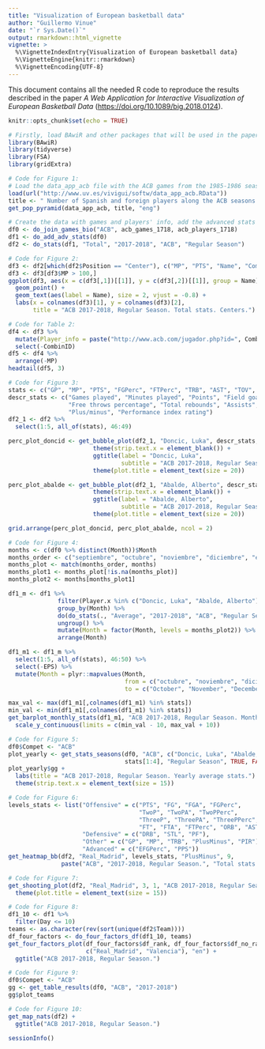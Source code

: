 ```yaml
---
title: "Visualization of European basketball data"
author: "Guillermo Vinue"
date: "`r Sys.Date()`" 
output: rmarkdown::html_vignette
vignette: >
  %\VignetteIndexEntry{Visualization of European basketball data}
  %\VignetteEngine{knitr::rmarkdown}
  %\VignetteEncoding{UTF-8}
---
```


This document contains all the needed R code to reproduce the results described in the paper *A Web Application for Interactive Visualization of European Basketball Data* ([https://doi.org/10.1089/big.2018.0124](https://doi.org/10.1089/big.2018.0124){target="_blank"}).

<!--, which presents the dashboard available at [https://www.uv.es/vivigui/AppEuroACB.html](https://www.uv.es/vivigui/AppEuroACB.html){target="_blank"}. This dashboard belongs to the platform available at [https://www.uv.es/vivigui/basketball_platform.html](https://www.uv.es/vivigui/basketball_platform.html){target="_blank"}. -->

```r
knitr::opts_chunk$set(echo = TRUE)
```

```r
# Firstly, load BAwiR and other packages that will be used in the paper:
library(BAwiR) 
library(tidyverse) 
library(FSA) 
library(gridExtra) 
```

```r
# Code for Figure 1:
# Load the data_app_acb file with the ACB games from the 1985-1986 season to the 2017-2018 season:
load(url("http://www.uv.es/vivigui/softw/data_app_acb.RData"))
title <- " Number of Spanish and foreign players along the ACB seasons \n Data from www.acb.com"
get_pop_pyramid(data_app_acb, title, "eng")
```

```r
# Create the data with games and players' info, add the advanced stats and compute the total numbers:
df0 <- do_join_games_bio("ACB", acb_games_1718, acb_players_1718)
df1 <- do_add_adv_stats(df0)
df2 <- do_stats(df1, "Total", "2017-2018", "ACB", "Regular Season")
```

```r
# Code for Figure 2:
df3 <- df2[which(df2$Position == "Center"), c("MP", "PTS", "Name", "CombinID")]
df3 <- df3[df3$MP > 100,]
ggplot(df3, aes(x = c(df3[,1])[[1]], y = c(df3[,2])[[1]], group = Name)) +
  geom_point() +
  geom_text(aes(label = Name), size = 2, vjust = -0.8) +
  labs(x = colnames(df3)[1], y = colnames(df3)[2], 
       title = "ACB 2017-2018, Regular Season. Total stats. Centers.")
```

```r
# Code for Table 2:
df4 <- df3 %>%
  mutate(Player_info = paste("http://www.acb.com/jugador.php?id=", CombinID, sep = "")) %>%
  select(-CombinID)
df5 <- df4 %>%
  arrange(-MP)
headtail(df5, 3)
```

```r
# Code for Figure 3:
stats <- c("GP", "MP", "PTS", "FGPerc", "FTPerc", "TRB", "AST", "TOV", "PlusMinus", "PIR")
descr_stats <- c("Games played", "Minutes played", "Points", "Field goals percentage", 
                 "Free throws percentage", "Total rebounds", "Assists", "Turnovers", 
                 "Plus/minus", "Performance index rating")
df2_1 <- df2 %>% 
  select(1:5, all_of(stats), 46:49)

perc_plot_doncid <- get_bubble_plot(df2_1, "Doncic, Luka", descr_stats, 3, 7, 8) +
                        theme(strip.text.x = element_blank()) +
                        ggtitle(label = "Doncic, Luka",
                                subtitle = "ACB 2017-2018, Regular Season. Total stats.") +
                        theme(plot.title = element_text(size = 20))

perc_plot_abalde <- get_bubble_plot(df2_1, "Abalde, Alberto", descr_stats, 3, 7, 8) +
                        theme(strip.text.x = element_blank()) +
                        ggtitle(label = "Abalde, Alberto",
                                subtitle = "ACB 2017-2018, Regular Season. Total stats.") +
                        theme(plot.title = element_text(size = 20))

grid.arrange(perc_plot_doncid, perc_plot_abalde, ncol = 2)
```

```r
# Code for Figure 4:
months <- c(df0 %>% distinct(Month))$Month
months_order <- c("septiembre", "octubre", "noviembre", "diciembre", "enero")
months_plot <- match(months_order, months)
months_plot1 <- months_plot[!is.na(months_plot)]
months_plot2 <- months[months_plot1]

df1_m <- df1 %>%
              filter(Player.x %in% c("Doncic, Luka", "Abalde, Alberto")) %>%
              group_by(Month) %>%
              do(do_stats(., "Average", "2017-2018", "ACB", "Regular Season")) %>%
              ungroup() %>%
              mutate(Month = factor(Month, levels = months_plot2)) %>%
              arrange(Month)

df1_m1 <- df1_m %>% 
  select(1:5, all_of(stats), 46:50) %>% 
  select(-EPS) %>%
  mutate(Month = plyr::mapvalues(Month, 
                                 from = c("octubre", "noviembre", "diciembre", "enero"),
                                 to = c("October", "November", "December", "January")))

max_val <- max(df1_m1[,colnames(df1_m1) %in% stats])
min_val <- min(df1_m1[,colnames(df1_m1) %in% stats])
get_barplot_monthly_stats(df1_m1, "ACB 2017-2018, Regular Season. Monthly average stats.", 3) +
  scale_y_continuous(limits = c(min_val - 10, max_val + 10))
```

```r
# Code for Figure 5:
df0$Compet <- "ACB"
plot_yearly <- get_stats_seasons(df0, "ACB", c("Doncic, Luka", "Abalde, Alberto"), 
                                 stats[1:4], "Regular Season", TRUE, FALSE)
plot_yearly$gg + 
  labs(title = "ACB 2017-2018, Regular Season. Yearly average stats.") +
  theme(strip.text.x = element_text(size = 15))
```

```r
# Code for Figure 6:
levels_stats <- list("Offensive" = c("PTS", "FG", "FGA", "FGPerc", 
                                     "TwoP", "TwoPA", "TwoPPerc",
                                     "ThreeP", "ThreePA", "ThreePPerc",
                                     "FT", "FTA", "FTPerc", "ORB", "AST"),
                     "Defensive" = c("DRB", "STL", "PF"),
                     "Other" = c("GP", "MP", "TRB", "PlusMinus", "PIR"),
                     "Advanced" = c("EFGPerc", "PPS"))
get_heatmap_bb(df2, "Real_Madrid", levels_stats, "PlusMinus", 9, 
               paste("ACB", "2017-2018, Regular Season.", "Total stats.", sep = " "))
```

```r
# Code for Figure 7:
get_shooting_plot(df2, "Real_Madrid", 3, 1, "ACB 2017-2018, Regular Season.", "en") +
  theme(plot.title = element_text(size = 15))
```

```r
# Code for Figure 8:
df1_10 <- df1 %>% 
  filter(Day <= 10) 
teams <- as.character(rev(sort(unique(df2$Team))))
df_four_factors <- do_four_factors_df(df1_10, teams)
get_four_factors_plot(df_four_factors$df_rank, df_four_factors$df_no_rank, 
                      c("Real_Madrid", "Valencia"), "en") +
  ggtitle("ACB 2017-2018, Regular Season.")
```

```r
# Code for Figure 9:
df0$Compet <- "ACB"
gg <- get_table_results(df0, "ACB", "2017-2018")
gg$plot_teams
```

```r
# Code for Figure 10:
get_map_nats(df2) +
  ggtitle("ACB 2017-2018, Regular Season.")
```

```r
sessionInfo()
```